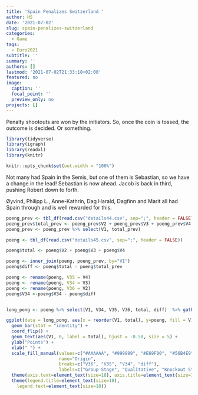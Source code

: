 ```yaml
---
title: 'Spain Penalizes Switzerland '
author: HS
date: '2021-07-02'
slug: spain-penalizes-switzerland
categories:
  - Game
tags:
  - Euro2021
subtitle: ''
summary: ''
authors: []
lastmod: '2021-07-02T21:33:18+02:00'
featured: no
image:
  caption: ''
  focal_point: ''
  preview_only: no
projects: []
---
```

Penalty shootouts are won by the initiators. So, once the coin is tossed, the outcome is decided. Or something.


```r

library(tidyverse)
library(igraph)
library(readxl)
library(knitr)

knitr::opts_chunk$set(out.width = "100%")

```
Not many had Spain in the Semis, but one of them is Sebastian, so we have a change in the lead! Sebastian is now ahead. Jacob is back in third, pushing Robert down to forth. 

Øyvind, Philipp L., Anne-Kathrin, Dag Harald, Dagfinn and Marit all had Spain through and is well rewarded for this.

```r
poeng_prev <- tbl_df(read.csv("details44.csv", sep=";", header = FALSE))
poeng_prev$total_prev <- poeng_prev$V2 + poeng_prev$V3 + poeng_prev$V4
poeng_prev <- poeng_prev %>% select(V1, total_prev)

poeng <- tbl_df(read.csv("details45.csv", sep=";", header = FALSE))

poeng$total <- poeng$V2 + poeng$V3 + poeng$V4

poeng <- inner_join(poeng, poeng_prev, by="V1")
poeng$diff <- poeng$total - poeng$total_prev

poeng <- rename(poeng, V35 = V4)
poeng <- rename(poeng, V34 = V3)
poeng <- rename(poeng, V36 = V2)
poeng$V34 <-poeng$V34 - poeng$diff


long_pong <- poeng %>% select(V1, V34, V35, V36, total, diff)  %>% gather(key = V, -V1, -total, value = poeng) %>% arrange(V)

ggplot(data = long_pong, aes(x = reorder(V1, total), y=poeng, fill = V)) + 
  geom_bar(stat = "identity") +
  coord_flip() +
  geom_text(aes(V1, 0, label = total), hjust = -0.50, size = 5) +
  ylab("Points") +
  xlab(" ") +
  scale_fill_manual(values=c("#AAAAAA", "#999999", "#E69F00", "#56B4E9"), 
                    name="Origin",
                    breaks=c("V36", "V35", "V34", "diff"),
                    labels=c("Group Stage", "Qualitative", "Knockout Stage", "Since Last")) +
  theme(axis.text=element_text(size=18), axis.title=element_text(size=18,face="bold")) +
  theme(legend.title=element_text(size=18), 
    legend.text=element_text(size=18))

```